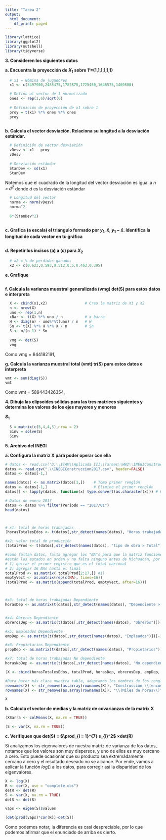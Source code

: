 ```yaml
---
title: "Tarea 2"
output:
  html_document:
    df_print: paged
---
```

```r
library(lattice)
library(ggplot2)
library(nutshell)
library(tidyverse)
```


**3. Consideren los siguientes datos**

**a. Encuentra la proyección de $X_1$ sobre 1'=(1,1,1,1,1,1)**
```r
  # x1 = Nómina de jugadores
  x1 <- c(3497900,2485475,1782875,1725450,1645575,1469800)

  # Defino al vector de 1 normalizado 
  ones <- rep(1,6)/sqrt(6)
  
  # Definición de proyección de x1 sobre 1
  proy = t(x1) %*% ones %*% ones
  proy
  
```

**b. Calcula el vector desviación. Relaciona su longitud a la desviación estándar.**
```r
  # Definición de vector desviación
  vDesv <- x1 - proy
  vDesv
  
  # Desviación estándar
  StanDev <- sd(x1)
  StanDev
```

Notemos que el cuadrado de la longitud del vector desviación es igual a *$n\times d^2$* donde *d* es la desviación estándar
```r

  # Longitud del vector
  norma <- norm(vDesv)
  norma^2
  
  6*(StanDev^2)
  
```

**c. Grafica (a escala) el triángulo formado por $y_1$, $\bar{x}$, $y_1-\bar{x}$. Identifica la longitud de cada vector en tu gráfica**
```r
  
```

**d. Repetir los incisos (a) a (c) para $X_2$**
```r

  # x2 = % de perdidos-ganados
  x2 <- c(0.623,0.593,0.512,0.5,0.463,0.395)

```

**e. Grafique**
```r

```

**f. Calcula la varianza muestral generalizada (vmg) det(S) para estos datos e interpreta**
```r
  X <- cbind(x1,x2)                 # Creo la matriz de X1 y X2
  n <- nrow(X)
  uno <- rep(1,n)
  xBar <- t(X) %*% uno / n          # x barra
  H <- diag(n) - uno%*%t(uno) / n   # H
  Sn <- t(X) %*% H %*% X / n        # Sn
  S <- n/(n-1) * Sn
  
  vmg <- det(S)
  vmg
```
Como vmg = 844182191, 

**g. Calcula la varianza muestral total (vmt) tr(S) para estos datos e interpreta**
```r
vmt <- sum(diag(S))
vmt
```
Como vmt = 589443426354, 

**4. Dibuja las elipsoides sólidas para las tres matrices siguientes y determina los valores de los ejes mayores y menores**

**$S_1$**
```r
  S = matrix(c(5,4,4,5),nrow = 2)
  Sinv = solve(S)
  Sinv
```


**5. Archivo del INEGI**

**a. Configura la matriz X para poder operar con ella**
```r
# datos <- read.csv("D:\\ITAM\\Aplicada III\\Tareas\\HW2\\INEGIConstruccion2017.csv", header=FALSE)
datos <- read.csv(".\\INEGIConstruccion2017.csv", header=FALSE)
datos <- datos[-1,]

names(datos) <- as.matrix(datos[1,])    # Tomo primer renglón
datos <- datos[-1,]                     # Elimino el primer renglón
datos[] <- lapply(datos, function(x) type.convert(as.character(x))) # Primera columna names(datos) se vuelve el header

# Datos de enero 2017
datos <- datos %>% filter(Periodo == "2017/01")
head(datos)



# x1: total de horas trabajadas
(horasTotalesEdos <- t(datos[,str_detect(names(datos), "Horas trabajadas > Total")]))

#x2: valor total de producción
(totalProd <- t(datos[,str_detect(names(datos), "tipo de obra > Total")]))

#como faltan datos, falta agregar los "NA"s para que la matriz funcione correctamente.
#están los estados en orden y no falta ninguno antes de Michoacán, por lo que solamente hay que:
# 1) quitar el primer registro que es el total nacional
# 2) agregar 16 NAs hasta el final
totalProd <- as.matrix( totalProd[2:17,]) #1)
emptyVect <- as.matrix(rep(c(NA), times=16))
(totalProd <- as.matrix(append(totalProd, emptyVect, after=16)))



#x3: total de horas trabajadas Dependiente
horasDep <- as.matrix(t(datos[,str_detect(names(datos), "Dependiente > Total")])[-1,])


#x4: Obreros Dependiente
obrerosDep <- as.matrix(t(datos[,str_detect(names(datos), "Obreros")])[-1,])

#x5: Empleados Dependiente
empDep <- as.matrix(t(datos[,str_detect(names(datos), "Empleados")])[-1,])

#x6: Propietarios Dependiente
propDep <- as.matrix(t(datos[,str_detect(names(datos), "Propietarios")])[-1,])

#x7: total de horas trabajadas No dependiente
horasNoDep <- as.matrix(t(datos[,str_detect(names(datos), "No dependiente")])[-1,])

(X <- cbind(horasTotalesEdos, totalProd, horasDep, obrerosDep, empDep, propDep, horasNoDep))

#Para hacer más clara nuestra tabla, adaptamos los nombres de los renglones
rownames(X) <- str_remove(as.array(rownames(X)), "Construcción \\(encuesta mensual\\) > Por entidad federativa > Horas trabajadas > Total ")
rownames(X) <- str_remove(as.array(rownames(X)), "\\(Miles de horas\\)")

X
```

**b. Calcula el vector de medias y la matriz de covarianzas de la matrix X**
```r

(XBarra <- colMeans(X, na.rm = TRUE))

(S <- var(X, na.rm = TRUE))


```

**c. Verifiquen que det(S) = $\prod_{i = 1}^{7} s_{i}^2$ $\times$det(R)**

Si analizamos los eigenvalores de nuestra matriz de varianza de los datos, notamos que los valores son muy dispersos, y uno de ellos es muy cercano a cero. Esto puede ocasionar que su producto sea extremádamente cercano a cero y el resultado deseado no se alcance. Por ende, vamos a aplicar la función $log()$ a los datos, para corregir así la disparidad de los eigenvalores.
```r
X <- log(X)
R <- cor(X, use = "complete.obs")
detR <- det(R)
S <- var(X, na.rm = TRUE)
detS <- det(S)

vaps <- eigen(S)$values

(det(prod(vaps)*cor(R))-det(S))

```

Como podemos notar, la diferencia es casi despreciable, por lo que podemos afirmar que el enunciado de arriba es cierto.






